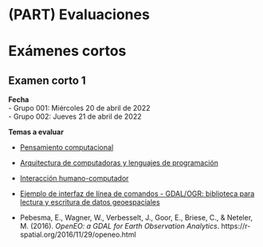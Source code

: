 # (PART) Evaluaciones {-}

# Exámenes cortos {-}

## Examen corto 1 {-}

**Fecha**  
- Grupo 001: Miércoles 20 de abril de 2022  
- Grupo 002: Jueves 21 de abril de 2022

**Temas a evaluar**  

- [Pensamiento computacional](https://gf0604-procesamientodatosgeograficos.github.io/2022-i/pensamiento-computacional.html)
- [Arquitectura de computadoras y lenguajes de programación](https://gf0604-procesamientodatosgeograficos.github.io/2022-i/arquitectura-de-computadoras-y-lenguajes-de-programaci%C3%B3n.html)  
- [Interacción humano-computador](https://gf0604-procesamientodatosgeograficos.github.io/2022-i/interacci%C3%B3n-humano-computadora.html)  
- [Ejemplo de interfaz de línea de comandos - GDAL/OGR: biblioteca para lectura y escritura de datos geoespaciales](https://gf0604-procesamientodatosgeograficos.github.io/2022-i/ejemplo-de-interfaz-de-l%C3%ADnea-de-comandos---gdalogr-biblioteca-para-lectura-y-escritura-de-datos-geoespaciales.html)

- Pebesma, E., Wagner, W., Verbesselt, J., Goor, E., Briese, C., & Neteler, M. (2016). *OpenEO: a GDAL for Earth Observation Analytics*. https://r-spatial.org/2016/11/29/openeo.html  